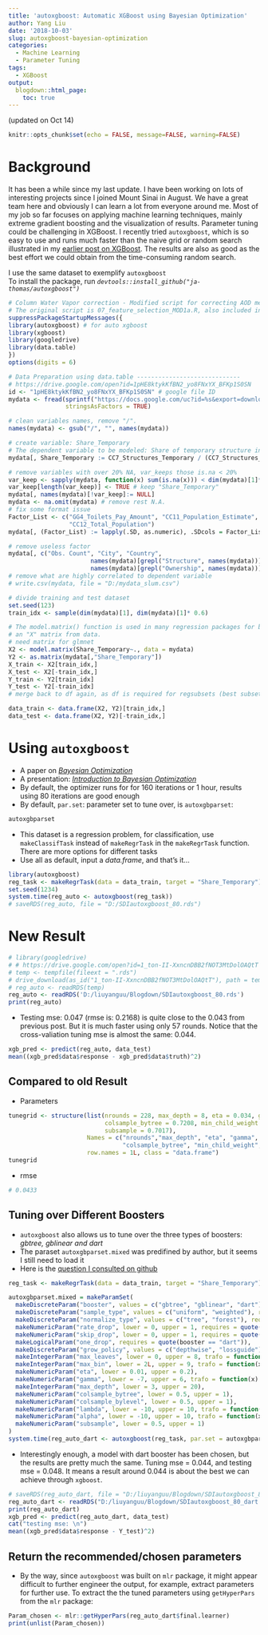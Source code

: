 ```yaml
---
title: 'autoxgboost: Automatic XGBoost using Bayesian Optimization'
author: Yang Liu
date: '2018-10-03'
slug: autoxgboost-bayesian-optimization
categories:
  - Machine Learning
  - Parameter Tuning
tags:
  - XGBoost
output:
  blogdown::html_page:
    toc: true
---
```


(updated on Oct 14)  

```r
knitr::opts_chunk$set(echo = FALSE, message=FALSE, warning=FALSE)
```
# Background

It has been a while since my last update. I have been working on lots of interesting projects since I joined Mount Sinai in August. We have a great team here and obviously I can learn a lot from everyone around me. Most of my job so far focuses on applying machine learning techniques, mainly extreme gradient boosting and the visualization of results. Parameter tuning could be challenging in XGBoost. I recently tried `autoxgboost`, which is so easy to use and runs much faster than the naive grid or random search illustrated in my [earlier post on XGBoost](https://liuyanguu.github.io/post/2018/07/09/extreme-gradient-boosting-xgboost-better-than-random-forest-or-gradient-boosting/). The results are also as good as the best effort we could obtain from the time-consuming random search.

I use the same dataset to exemplify `autoxgboost`  
To install the package, run _`devtools::install_github("ja-thomas/autoxgboost")`_

```r
# Column Water Vapor correction - Modified script for correcting AOD measurements 
# The original script is 07_feature_selection_MOD1a.R, also included in this repo.
suppressPackageStartupMessages({
library(autoxgboost) # for auto xgboost
library(xgboost)
library(googledrive)
library(data.table)
})
options(digits = 6)
```

```r
# Data Preparation using data.table -----------------------------
# https://drive.google.com/open?id=1pHE8ktykKfBN2_yo8FNxYX_BFKp1S0SN
id <- "1pHE8ktykKfBN2_yo8FNxYX_BFKp1S0SN" # google file ID
mydata <- fread(sprintf("https://docs.google.com/uc?id=%s&export=download", id),
                stringsAsFactors = TRUE)

# clean variables names, remove "/".
names(mydata) <- gsub("/", "", names(mydata)) 

# create variable: Share_Temporary
# The dependent variable to be modeled: Share of temporary structure in slums
mydata[, Share_Temporary := CC7_Structures_Temporary / (CC7_Structures_Temporary + CC6_Structures_Permanent)]

# remove variables with over 20% NA, var_keeps those is.na < 20%
var_keep <- sapply(mydata, function(x) sum(is.na(x))) < dim(mydata)[1]*0.2
var_keep[length(var_keep)] <- TRUE # keep "Share_Temporary"
mydata[, names(mydata)[!var_keep]:= NULL]
mydata <- na.omit(mydata) # remove rest N.A.
# fix some format issue
Factor_List <- c("GG4_Toilets_Pay_Amount", "CC11_Population_Estimate", "CC10_Household_Size",
                 "CC12_Total_Population")
mydata[, (Factor_List) := lapply(.SD, as.numeric), .SDcols = Factor_List]

# remove useless factor
mydata[, c("Obs. Count", "City", "Country",
                       names(mydata)[grepl("Structure", names(mydata))],
                       names(mydata)[grepl("Ownership", names(mydata))]):=NULL]
# remove what are highly correlated to dependent variable
# write.csv(mydata, file = "D:/mydata_slum.csv")

# divide training and test dataset
set.seed(123)
train_idx <- sample(dim(mydata)[1], dim(mydata)[1]* 0.6)

# The model.matrix() function is used in many regression packages for building 
# an "X" matrix from data.
# need matrix for glmnet
X2 <- model.matrix(Share_Temporary~., data = mydata)
Y2 <- as.matrix(mydata[,"Share_Temporary"])
X_train <- X2[train_idx,]
X_test <- X2[-train_idx,]
Y_train <- Y2[train_idx]
Y_test <- Y2[-train_idx]
# merge back to df again, as df is required for regsubsets (best subset)

data_train <- data.frame(X2, Y2)[train_idx,] 
data_test <- data.frame(X2, Y2)[-train_idx,] 
```

# Using `autoxgboost` 
* A paper on _[Bayesian Optimization](https://arxiv.org/pdf/1807.02811.pdf)_  
* A presentation: _[Introduction to Bayesian Optimization](http://gpss.cc/gpmc17/slides/LancasterMasterclass_1.pdf)_  
* By default, the optimizer runs for for 160 iterations or 1 hour, results using 80 iterations are good enough    
* By default, `par.set`: parameter set to tune over, is `autoxgbparset`:  
```r
autoxgbparset
```
* This dataset is a regression problem, for classification, use `makeClassifTask` instead of `makeRegrTask` in the `makeRegrTask` function. There are more options for different tasks  
* Use all as default, input a _data.frame_, and that's it...   
```r
library(autoxgboost)
reg_task <- makeRegrTask(data = data_train, target = "Share_Temporary")
set.seed(1234)
system.time(reg_auto <- autoxgboost(reg_task))
# saveRDS(reg_auto, file = "D:/SDIautoxgboost_80.rds")

```
 

# New Result 
```r
# library(googledrive)
# # https://drive.google.com/open?id=1_ton-II-XxncnDBB2fNOT3MtDolOAQtT
# temp <- tempfile(fileext = ".rds")
# drive_download(as_id("1_ton-II-XxncnDBB2fNOT3MtDolOAQtT"), path = temp, overwrite = T)
# reg_auto <- readRDS(temp)
reg_auto <- readRDS('D:/liuyanguu/Blogdown/SDIautoxgboost_80.rds')
print(reg_auto)
```
* Testing mse: 0.047 (rmse is:  0.2168) is quite close to the 0.043 from previous post. But it is much faster using only 57 rounds. Notice that the cross-valiation tuning mse is almost the same: 0.044.
```r
xgb_pred <- predict(reg_auto, data_test) 
mean((xgb_pred$data$response - xgb_pred$data$truth)^2)
```

## Compared to old Result  
* Parameters  
```r
tunegrid <- structure(list(nrounds = 228, max_depth = 8, eta = 0.034, gamma = 0, 
                           colsample_bytree = 0.7208, min_child_weight = 7, 
                           subsample = 0.7017), 
                      Names = c("nrounds","max_depth", "eta", "gamma", 
                                "colsample_bytree", "min_child_weight","subsample"),
                      row.names = 1L, class = "data.frame")
tunegrid
```
* rmse   
```r
# 0.0433
```


## Tuning over Different Boosters
* `autoxgboost` also allows us to tune over the three types of boosters: _gbtree, gblinear and dart_
* The paraset `autoxgbparset.mixed` was predifined by author, but it seems I still need to load it  
* Here is the [question I consulted on github](https://github.com/ja-thomas/autoxgboost/issues/60#issuecomment-428991564)  
```r
reg_task <- makeRegrTask(data = data_train, target = "Share_Temporary")

autoxgbparset.mixed = makeParamSet(
  makeDiscreteParam("booster", values = c("gbtree", "gblinear", "dart")),
  makeDiscreteParam("sample_type", values = c("uniform", "weighted"), requires = quote(booster == "dart")),
  makeDiscreteParam("normalize_type", values = c("tree", "forest"), requires = quote(booster == "dart")),
  makeNumericParam("rate_drop", lower = 0, upper = 1, requires = quote(booster == "dart")),
  makeNumericParam("skip_drop", lower = 0, upper = 1, requires = quote(booster == "dart")),
  makeLogicalParam("one_drop", requires = quote(booster == "dart")),
  makeDiscreteParam("grow_policy", values = c("depthwise", "lossguide")),
  makeIntegerParam("max_leaves", lower = 0, upper = 8, trafo = function(x) 2^x, requires = quote(grow_policy == "lossguide")),
  makeIntegerParam("max_bin", lower = 2L, upper = 9, trafo = function(x) 2^x),
  makeNumericParam("eta", lower = 0.01, upper = 0.2),
  makeNumericParam("gamma", lower = -7, upper = 6, trafo = function(x) 2^x),
  makeIntegerParam("max_depth", lower = 3, upper = 20),
  makeNumericParam("colsample_bytree", lower = 0.5, upper = 1),
  makeNumericParam("colsample_bylevel", lower = 0.5, upper = 1),
  makeNumericParam("lambda", lower = -10, upper = 10, trafo = function(x) 2^x),
  makeNumericParam("alpha", lower = -10, upper = 10, trafo = function(x) 2^x),
  makeNumericParam("subsample", lower = 0.5, upper = 1)
)
system.time(reg_auto_dart <- autoxgboost(reg_task, par.set = autoxgbparset.mixed))

```

* Interestingly enough, a model with dart booster has been chosen, but the results are pretty much the same. Tuning mse = 0.044, and testing mse = 0.048. It means a result around 0.044 is about the best we can achieve through `xgboost`.  
```r
# saveRDS(reg_auto_dart, file = "D:/liuyanguu/Blogdown/SDIautoxgboost_80_dart.rds")
reg_auto_dart <- readRDS("D:/liuyanguu/Blogdown/SDIautoxgboost_80_dart.rds")
print(reg_auto_dart)
xgb_pred <- predict(reg_auto_dart, data_test) 
cat("testing mse: \n")
mean((xgb_pred$data$response - Y_test)^2)
```

## Return the recommended/chosen parameters
* By the way, since `autoxgboost` was built on `mlr` package, it might appear difficult to further engineer the output, for example, extract parameters for further use. To extract the the tuned parameters using `getHyperPars` from the `mlr` package:  
```r
Param_chosen <- mlr::getHyperPars(reg_auto_dart$final.learner)
print(unlist(Param_chosen))
```

